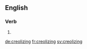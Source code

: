 
==English==

===Verb===
{{head|en}}

# {{present participle of|creolize|lang=en}}

[[de:creolizing]]
[[fr:creolizing]]
[[sv:creolizing]]